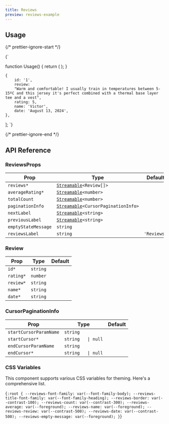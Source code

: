 ```yaml
---
title: Reviews
preview: reviews-example
---
```


## Usage

{/* prettier-ignore-start */}

<CodeBlock lang="ts">{`

function Usage() {
    return (
        <Reviews averageRating={4.5} reviews={reviews} totalCount={reviews.length} />
    );
}

    {
        id: '1',
        review:
        "Warm and comfortable! I usually train in temperatures between 5-15ºC and this jersey it's perfect combined with a thermal base layer tee and a vest",
        rating: 5,
        name: 'Victor',
        date: 'August 13, 2024',
    },
];
`}
</CodeBlock>

{/* prettier-ignore-end */}

## API Reference

### ReviewsProps

| Prop                | Type                                                                                                              | Default     |
| ------------------- | ----------------------------------------------------------------------------------------------------------------- | ----------- |
| `reviews*`          | [`Streamable`](/docs/soul/streamable)`<Review[]>` <Tooltip content="See Review below"/>                           |             |
| `averageRating*`    | [`Streamable`](/docs/soul/streamable)`<number>`                                                                   |             |
| `totalCount`        | [`Streamable`](/docs/soul/streamable)`<number>`                                                                   |             |
| `paginationInfo`    | [`Streamable`](/docs/soul/streamable)`<CursorPaginationInfo>` <Tooltip content="See CursorPaginationInfo below"/> |             |
| `nextLabel`         | [`Streamable`](/docs/soul/streamable)`<string>`                                                                   |             |
| `previousLabel`     | [`Streamable`](/docs/soul/streamable)`<string>`                                                                   |             |
| `emptyStateMessage` | `string`                                                                                                          |             |
| `reviewsLabel`      | `string`                                                                                                          | `'Reviews'` |

### Review

| Prop      | Type     | Default |
| --------- | -------- | ------- |
| `id*`     | `string` |         |
| `rating*` | `number` |         |
| `review*` | `string` |         |
| `name*`   | `string` |         |
| `date*`   | `string` |         |

### CursorPaginationInfo

| Prop                   | Type               | Default |
| ---------------------- | ------------------ | ------- |
| `startCursorParamName` | `string`           |         |
| `startCursor*`         | `string   \| null` |         |
| `endCursorParamName`   | `string`           |         |
| `endCursor*`           | `string   \| null` |         |

### CSS Variables

This component supports various CSS variables for theming. Here's a comprehensive list.

<CodeBlock lang="css">{`
:root {
    --reviews-font-family: var(--font-family-body);
    --reviews-title-font-family: var(--font-family-heading);
    --reviews-border: var(--contrast-100);
    --reviews-count: var(--contrast-300);
    --reviews-average: var(--foreground);
    --reviews-name: var(--foreground);
    --reviews-review: var(--contrast-500);
    --reviews-date: var(--contrast-500);
    --reviews-empty-message: var(--foreground);
}
`}</CodeBlock>
